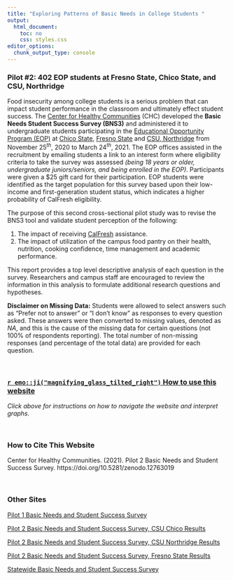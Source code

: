 ```yaml
---
title: "Exploring Patterns of Basic Needs in College Students "
output: 
  html_document: 
    toc: no
    css: styles.css
editor_options: 
  chunk_output_type: console
---
```


### Pilot #2: 402 EOP students at Fresno State, Chico State, and CSU, Northridge

Food insecurity among college students is a serious problem that can impact student performance in the classroom and ultimately effect student success. The [Center for Healthy Communities](https://www.csuchico.edu/chc/) (CHC) developed the **Basic Needs Student Success Survey (BNS3)** and administered it to undergraduate students participating in the [Educational Opportunity Program (EOP)](https://www2.calstate.edu/attend/student-services/eop) at [Chico State](https://www.csuchico.edu/eop/), [Fresno State](https://www.fresnostate.edu/studentaffairs/eop/abouteop.html) and [CSU, Northridge](https://www.csun.edu/csun-eop) from November 25$^{th}$, 2020 to March 24$^{th}$, 2021. The EOP offices assisted in the recruitment by emailing students a link to an interest form where eligibility criteria to take the survey was assessed *(being 18 years or older, undergraduate juniors/seniors, and being enrolled in the EOP)*. Participants were given a \$25 gift card for their participation. EOP students were identified as the target population for this survey based upon their low-income and first-generation student status, which indicates a higher probability of CalFresh eligibility.

The purpose of this second cross-sectional pilot study was to revise the BNS3 tool and validate student perception of the following:  

1. The impact of receiving [CalFresh](https://www.csuchico.edu/calfresh/index.shtml) assistance.
2. The impact of utilization of the campus food pantry on their health, nutrition, cooking
confidence, time management and academic performance. 

This report provides a top level descriptive analysis of each question in the survey. Researchers and campus staff are encouraged to review the information in this analysis to formulate additional research questions and hypotheses.

**Disclaimer on Missing Data:** Students were allowed to select answers such as "Prefer not to answer" or "I don't know" as responses to every question asked. These answers were then converted to missing values, denoted as *NA*, and this is the cause of the missing data for certain questions (not 100% of respondents reporting). The total number of non-missing responses (and percentage of the total data) are provided for each question. 

<br />


### [`r emo::ji("magnifying_glass_tilted_right")` How to use this website](Instructions.html)
*Click above for instructions on how to navigate the website and interpret graphs.*

<br />

### How to Cite This Website
Center for Healthy Communities. (2021). Pilot 2 Basic Needs and Student Success Survey. https://doi.org/10.5281/zenodo.12763019

<br />

### Other Sites

[Pilot 1 Basic Needs and Student Success Survey](https://chicocalfresh.github.io/bns-website/)

[Pilot 2 Basic Needs and Student Success Survey, CSU Chico Results](https://chicocalfresh.github.io/bns-pilot2-chico/)

[Pilot 2 Basic Needs and Student Success Survey, CSU Northridge Results](https://chicocalfresh.github.io/bns-pilot2-csun/)

[Pilot 2 Basic Needs and Student Success Survey, Fresno State Results](https://chicocalfresh.github.io/bns-pilot2-fresno/)

[Statewide Basic Needs and Student Success Survey](https://chicocalfresh.github.io/BNS3_Statewide_Summary/)








